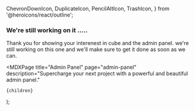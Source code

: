  ChevronDownIcon,
  DuplicateIcon,
  PencilAltIcon,
  TrashIcon,
} from '@heroicons/react/outline';



<Head>
  <title>Admin Panel - Cube</title>
  <meta
    name="description"
    description="Supercharge your next project with a powerful and beautiful admin panel."
  />
</Head>

<div className="space-x-3">
  <h3>We're still working on it .....</h3>
  <p>
    Thank you for showing your interenest in cube and the admin panel. we're
    still working on this one and we'll make sure to get it done as soon as we
    can.
  </p>
</div>

  <MDXPage
    title="Admin Panel"
    page="admin-panel"
    description="Supercharge your next project with a powerful and beautiful admin panel."
  >
    {children}
  </MDXPage>
);
